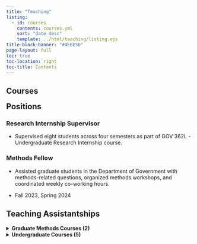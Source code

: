 ```yaml
---
title: "Teaching"
listing:
  - id: courses
    contents: courses.yml
    sort: "date desc"
    template: ../html/teaching/listing.ejs
title-block-banner: "#4E6E5D"
page-layout: full
toc: true
toc-location: right
toc-title: Contents
---
```


## Courses

::: {#courses}
:::

## Positions {style="margin-top: 0em;"}

### Research Internship Supervisor

-   Supervised eight students across four semesters as part of GOV 362L - Undergraduate Research Internship course.

### Methods Fellow

-   Assisted graduate students in the Department of Government with methods-related questions, organized methods workshops, and coordinated weekly co-working hours.

-   Fall 2023, Spring 2024

## Teaching Assistantships

<details>

<summary><strong>Graduate Methods Courses (2)</strong></summary>

-   GOV 391L: Statistical Analysis in Political Science II (Spring 2023)
-   GOV 391J: Statistical Analysis in Political Science I (Fall 2022)

</details>

<details>

<summary><strong>Undergraduate Courses (5)</strong></summary>

-   UGS 303: Drugs, Commerce, and Immigration in U.S.-Mexico Relations (Fall 2023, Spring 2022)
-   GOV 320N: Civil Rights and Civil Liberties (Fall 2021)
-   GOV S365W: Human Rights and World Politics (Summer 2021)
-   GOV 312L: The U.S. in Comparative Perspective (Spring 2021)
-   GOV 328L: Introduction to Latin American Politics (Fall 2020)

</details>
